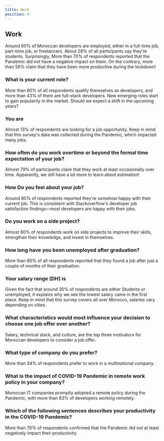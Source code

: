 ```yaml
---
title: Work
position: 4
---
```


## Work

Around 60% of Moroccan developers are employed, either in a full-time job, part-time job, or freelancers. About 28% of all participants say they're students.
Surprisingly, More than 70% of respondents reported that the Pandemic did not have a negative impact on them. On the contrary, more than 56% claim that they have been more productive during the lockdown!

### What is your current role?

More than 80% of all respondents qualify themselves as developers, and more than 43% of them are full-stack developers. New emerging roles start to gain popularity in the market. Should we expect a shift in the upcoming years?

<Chart id="profile-q-3" title={false} />

### You are

Almost 13% of respondents are looking for a job opportunity. Keep in mind that this survey's data was collected during the Pandemic, which impacted many jobs.

<Chart id="work-q-0" title={false} />

### How often do you work overtime or beyond the formal time expectation of your job?

Almost 79% of participants claim that they work at least occasionally over time. Apparently, we still have a lot more to learn about estimation!

<Chart id="work-q-1" title={false} />

### How Do you feel about your job?

Around 80% of respondents reported they're somehow happy with their current job. This is consistent with Stackoverflow's developer job satisfaction findings—most developers are happy with their jobs.

<Chart id="work-q-2" title={false} />

### Do you work on a side project?

Almost 60% of respondents work on side projects to improve their skills, strengthen their knowledge, and invest in themselves.

<Chart id="work-q-3" title={false} />

### How long have you been unemployed after graduation?

More than 80% of all respondents reported that they found a job after just a couple of months of their graduation.

<Chart id="work-q-4" title={false} />

### Your salary range (DH) is

Given the fact that around 30% of respondents are either Students or unemployed, it explains why we see the lowest salary came in the first place. Keep in mind that this survey covers all over Morocco, salaries vary depending on cities.

<Tabs>
  <TabItem title="All">
    <Chart id="work-q-5" sort={false} title={false} />
  </TabItem>
  <TabItem title="Bac+5 ">
    <Chart
      id="work-q-5"
      title={false}
      sort={false}
      groupBy="profile-q-5"
      condition={[
        {
          question_id: "profile-q-4",
          values: ["3"],
        },
      ]}
    />
  </TabItem>
  <TabItem title="Bac +2">
    <Chart
      id="work-q-5"
      title={false}
      sort={false}
      groupBy="profile-q-5"
      condition={[
        {
          question_id: "profile-q-4",
          values: ["1"],
        },
      ]}
    />
  </TabItem>
</Tabs>

### What characteristics would most influence your decision to choose one job offer over another?

Salary, technical stack, and culture, are the top three motivators for Moroccan developers to consider a job offer.

<Chart id="work-q-6" title={false} />

### What type of company do you prefer?

More than 34% of respondents prefer to work in a multinational company.

<Chart id="work-q-7" title={false} />

### What is the impact of COVID-19 Pandemic in remote work policy in your company?

Moroccan IT companies promptly adopted a remote policy during the Pandemic, with more than 83% of developers working remotely.

<Chart id="work-q-8" title={false} />

### Which of the following sentences describes your productivity in the COVID-19 Pandemic?

More than 70% of respondents confirmed that the Pandemic did not at least negatively impact their productivity.

<Chart id="work-q-9" title={false} />
